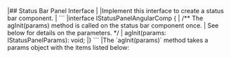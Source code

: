 <framework-specific-section frameworks="angular">
|## Status Bar Panel Interface
|
|Implement this interface to create a status bar component.
|
</framework-specific-section>

<framework-specific-section frameworks="angular">
```
|interface IStatusPanelAngularComp {
|    /** The agInit(params) method is called on the status bar component once.
|        See below for details on the parameters. */
|    agInit(params: IStatusPanelParams): void;
|}
```
</framework-specific-section>

<framework-specific-section frameworks="angular">
|The `agInit(params)` method takes a params object with the items listed below:
</framework-specific-section>



